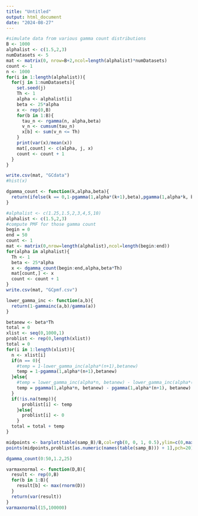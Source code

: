 ```yaml
---
title: "Untitled"
output: html_document
date: "2024-08-27"
---
```



```r
#simulate data from various gamma count distributions
B <- 1000
alphalist <- c(1.5,2,3)
numDatasets <- 5
mat <- matrix(0, nrow=B+2,ncol=length(alphalist)*numDatasets)
count <- 1
n <- 1000
for(i in 1:length(alphalist)){
  for(j in 1:numDatasets){
    set.seed(j)
    Th <- 1
    alpha <- alphalist[i]
    beta <- 25*alpha
    x <- rep(0,B)
    for(b in 1:B){
      tau_n <- rgamma(n, alpha,beta)
      v_n <- cumsum(tau_n)
      x[b] <- sum(v_n <= Th)
    }
    print(var(x)/mean(x))
    mat[,count] <- c(alpha, j, x)
    count <- count + 1
  }
}

write.csv(mat, "GCdata")
#hist(x)
```

```r
dgamma_count <- function(k,alpha,beta){
  return(ifelse(k == 0,1-pgamma(1,alpha*(k+1),beta),pgamma(1,alpha*k, beta) - pgamma(1,alpha*(k+1), beta)))
}
```


```r
#alphalist <- c(1.25,1.5,2,3,4,5,10)
alphalist <- c(1.5,2,3)
#compute PMF for those gamma count
begin = 0
end = 50
count <- 1
mat <- matrix(0,nrow=length(alphalist),ncol=length(begin:end))
for(alpha in alphalist){
  Th <- 1
  beta <- 25*alpha
  x <- dgamma_count(begin:end,alpha,beta*Th)
  mat[count,] <- x
  count <- count + 1
}
write.csv(mat, "GCpmf.csv")
```





```r
lower_gamma_inc <- function(a,b){
  return(1-gammainc(a,b)/gamma(a))
}

betanew <- beta*Th
total = 0
xlist <- seq(0,1000,1)
problist <- rep(0,length(xlist))
total = 0 
for(i in 1:length(xlist)){
  n <- xlist[i]
  if(n == 0){
    #temp = 1-lower_gamma_inc(alpha*(n+1),betanew)
    temp = 1-pgamma(1,alpha*(n+1),betanew)
  }else{
    #temp = lower_gamma_inc(alpha*n, betanew) - lower_gamma_inc(alpha*(n+1), betanew)
    temp = pgamma(1,alpha*n, betanew) - pgamma(1,alpha*(n+1), betanew)
  }
  if(!is.na(temp)){
      problist[i] <- temp
    }else{
      problist[i] <- 0
    }
  total = total + temp
}

midpoints <- barplot(table(samp_B)/B,col=rgb(0, 0, 1, 0.5),ylim=c(0,max(problist)+.01))
points(midpoints,problist[as.numeric(names(table(samp_B))) + 1],pch=20)
```

```r
dgamma_count(0:50,1.2,25)
```


```r
varmaxnormal <- function(D,B){
  result <- rep(0,B)
  for(b in 1:B){
    result[b] <- max(rnorm(D))
  }
  return(var(result))
}
varmaxnormal(15,100000)
```



